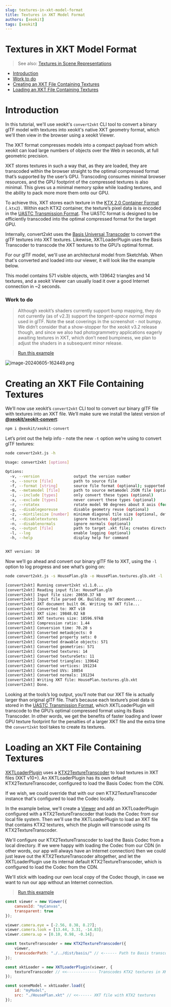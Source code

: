 ```yaml
---
slug: textures-in-xkt-model-format
title: Textures in XKT Model Format
authors: [xeokit]
tags: [xeokit]
---
```


# Textures in XKT Model Format


> See also: [Textures in Scene Representations](/blog/textures-in-scene-representations)

- [Introduction](#introduction)
-   [Work to do](#work-to-do)
- [Creating an XKT File Containing Textures](#creating-an-xkt-file-containing-textures)
- [Loading an XKT File Containing Textures](#loading-an-xkt-file-containing-textures)

# Introduction

In this tutorial, we'll use xeokit's `convert2xkt` CLI tool to convert a binary glTF model with textures into xeokit's native XKT geometry format, which we'll then view in the browser using a xeokit Viewer.

<!-- truncate -->

The XKT format compresses models into a compact payload from which xeokit can load large numbers of objects over the Web in seconds, at full geometric precision.

XKT stores textures in such a way that, as they are loaded, they are transcoded within the browser straight to the optimal compressed format that’s supported by the user’s GPU. Transcoding consumes minimal browser resources, and the GPU footprint of the compressed textures is also minimal. This gives us a minimal memory spike while loading textures, and the ability to pack more more them onto our GPU.

To achieve this, XKT stores each texture in the [KTX 2.0 Container Format](https://github.khronos.org/KTX-Specification/) (`.ktx2`) . Within each KTX2 container, the texture’s pixel data is is encoded in the [UASTC Transmission Format](https://github.com/BinomialLLC/basis_universal/wiki/UASTC-Texture-Specification). The UASTC format is designed to be efficiently transcoded into the optimal compressed format for the target GPU.

Internally, convert2xkt uses the [Basis Universal Transcoder](https://github.com/xeokit/xeokit-sdk/tree/master/dist/basis) to convert the glTF textures into XKT textures. Likewise, XKTLoaderPlugin uses the Basis Transcoder to transcode the XKT textures to the GPU’s optimal format.

For our glTF model, we'll use an architectural model from Sketchfab. When that's converted and loaded into our viewer, it will look like the example below.

This model contains 571 visible objects, with 139642 triangles and 14 textures, and a xeokit Viewer can usually load it over a good Internet connection in ~2 seconds.

### Work to do


> Although xeokit’s shaders currently support bump mapping, they do not currently (as of v2.3) support the *tangent-space normal maps* used in glTF. Note the seat coverings in the screenshot - not bumpy. We didn’t consider that a show-stopper for the xeokit v3.2 release though, and since we also had photogrammetry applications eagerly awaiting textures in XKT, which don’t need bumpiness, we plan to adjust the shaders in a subsequent minor release.


> [Run this example](https://xeokit.github.io/xeokit-sdk/examples/#loading_XKT_HousePlan)

![image-20240605-162449.png](./attachments/image-20240605-162449.png)

# Creating an XKT File Containing Textures

We’ll now use xeokit’s `convert2xkt` CLI tool to convert our binary glTF file with textures into an XKT file. We’ll make sure we install the latest version of [**@xeokit/xeokit-convert**](https://www.npmjs.com/package/@xeokit/xeokit-convert):

```bash
npm i @xeokit/xeokit-convert
```

Let’s print out the help info - note the new `-t` option we’re using to convert glTF textures:

```bash
node convert2xkt.js -h

Usage: convert2xkt [options]

Options:
  -v, --version               output the version number
  -s, --source [file]         path to source file
  -f, --format [string]       source file format (optional); supported formats are gltf, ifc, laz, las, pcd, ply, stl and cityjson
  -m, --metamodel [file]      path to source metamodel JSON file (optional)
  -i, --include [types]       only convert these types (optional)
  -x, --exclude [types]       never convert these types (optional)
  -r, --rotatex               rotate model 90 degrees about X axis (for las and cityjson)
  -g, --disablegeoreuse       disable geometry reuse (optional)
  -z, --mintilesize [number]  minimum diagonal tile size (optional, default 500)
  -t, --disabletextures       ignore textures (optional)
  -n, --disablenormals        ignore normals (optional)
  -o, --output [file]         path to target .xkt file; creates directories on path automatically if not existing
  -l, --log                   enable logging (optional)
  -h, --help                  display help for command


XKT version: 10
```

Now we’ll go ahead and convert our binary glTF file to XKT, using the `-l` option to log progress and see what’s going on:

```bash
node convert2xkt.js -s HousePlan.glb -o HousePlan.textures.glb.xkt -l

[convert2xkt] Running convert2xkt v1.1.0...
[convert2xkt] Reading input file: HousePlan.glb
[convert2xkt] Input file size: 28650.37 kB
[convert2xkt] Input file parsed OK. Building XKT document...
[convert2xkt] XKT document built OK. Writing to XKT file...
[convert2xkt] Converted to: XKT v10
[convert2xkt] XKT size: 19848.02 kB
[convert2xkt] XKT textures size: 18596.97kB
[convert2xkt] Compression ratio: 1.44
[convert2xkt] Conversion time: 70.20 s
[convert2xkt] Converted metaobjects: 0
[convert2xkt] Converted property sets: 0
[convert2xkt] Converted drawable objects: 571
[convert2xkt] Converted geometries: 571
[convert2xkt] Converted textures: 14
[convert2xkt] Converted textureSets: 11
[convert2xkt] Converted triangles: 139642
[convert2xkt] Converted vertices: 191234
[convert2xkt] Converted UVs: 10854
[convert2xkt] Converted normals: 191234
[convert2xkt] Writing XKT file: HousePlan.textures.glb.xkt
[convert2xkt] Done.
```

Looking at the tools’s log output, you’ll note that our XKT file is actually larger than original glTF file. That’s because each texture’s pixel data is stored in the [UASTC Transmission Format](https://github.com/BinomialLLC/basis_universal/wiki/UASTC-Texture-Specification), which XKTLoaderPlugin will transcode to the GPU’s optimal compressed format using its Basis Transcoder. In other words, we get the benefits of faster loading and lower GPU texture footprint for the penalties of a larger XKT file and the extra time the `convert2xkt` tool takes to create its textures.

# Loading an XKT File Containing Textures

[XKTLoaderPlugin](https://xeokit.github.io/xeokit-sdk/docs/class/src/plugins/XKTLoaderPlugin/XKTLoaderPlugin.js~XKTLoaderPlugin.html) uses a [KTX2TextureTranscoder](https://xeokit.github.io/xeokit-sdk/docs/class/src/viewer/scene/utils/textureTranscoders/KTX2TextureTranscoder/KTX2TextureTranscoder.js~KTX2TextureTranscoder.html) to load textures in XKT files (XKT v10+). An XKTLoaderPlugin has its own default KTX2TextureTranscoder, configured to load the Basis Codec from the CDN.

If we wish, we could override that with our own KTX2TextureTranscoder instance that's configured to load the Codec locally.

In the example below, we'll create a [Viewer](https://xeokit.github.io/xeokit-sdk/docs/class/src/viewer/Viewer.js~Viewer.html) and add an XKTLoaderPlugin configured with a KTX2TextureTranscoder that loads the Codec from our local file system. Then we'll use the XKTLoaderPlugin to load an XKT file that contains KTX2 textures, which the plugin will transcode using its KTX2TextureTranscoder.

We'll configure our KTX2TextureTranscoder to load the Basis Codec from a local directory. If we were happy with loading the Codec from our CDN (in other words, our app will always have an Internet connection) then we could just leave out the KTX2TextureTranscoder altogether, and let the XKTLoaderPlugin use its internal default KTX2TextureTranscoder, which is configured to load the Codec from the CDN.

We'll stick with loading our own local copy of the Codec though, in case we want to run our app without an Internet connection.


> [Run this example](https://xeokit.github.io/xeokit-sdk/examples/#loading_XKT_HousePlan)

```js
const viewer = new Viewer({
    canvasId: "myCanvas",
    transparent: true
});

viewer.camera.eye = [-2.56, 8.38, 8.27];
viewer.camera.look = [13.44, 3.31, -14.83];
viewer.camera.up = [0.10, 0.98, -0.14];

const textureTranscoder = new KTX2TextureTranscoder({
    viewer,
    transcoderPath: "./../dist/basis/" // <------ Path to Basis transcoder
});

const xktLoader = new XKTLoaderPlugin(viewer, {
    textureTranscoder // <<------------- Transcodes KTX2 textures in XKT files
});

const sceneModel = xktLoader.load({
    id: "myModel",
    src: "./HousePlan.xkt" // <<------ XKT file with KTX2 textures
});
```
